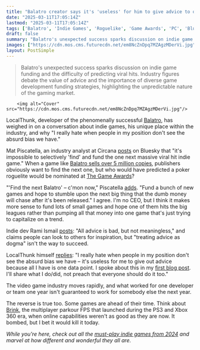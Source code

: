 ```yaml
---
title: "Balatro creator says it's 'useless' for him to give advice to other devs because 'I only have one data point' and it was a 5 million-sale success story"
date: "2025-03-11T17:05:14Z"
lastmod: "2025-03-11T17:05:14Z"
tags: ['Balatro', 'Indie Games', 'Roguelike', 'Game Awards', 'PC', 'Bluesky', 'Game Development', 'Industry Analysis']
draft: false
summary: "Balatro's unexpected success sparks discussion on indie game funding and the difficulty of predicting viral hits.  Industry figures debate the value of advice and the importance of diverse game development funding strategies, highlighting the unpredictable nature of the gaming market."
images: ["https://cdn.mos.cms.futurecdn.net/em8NcZnDpq7MZAgzMDerVi.jpg"]
layout: PostSimple
---
```

> Balatro's unexpected success sparks discussion on indie game funding and the difficulty of predicting viral hits.  Industry figures debate the value of advice and the importance of diverse game development funding strategies, highlighting the unpredictable nature of the gaming market.


        <img alt="Cover" src="https://cdn.mos.cms.futurecdn.net/em8NcZnDpq7MZAgzMDerVi.jpg"/>
        
LocalThunk, developer of the phenomenally successful [<u>Balatro</u>](https://www.gamesradar.com/games/roguelike/balatro-creator-started-properly-playing-the-game-myself-about-a-week-before-launch-and-had-a-pretty-emotional-moment-where-he-realized-its-actually-fun/), has weighed in on a conversation about indie games, his unique place within the industry, and why "I really hate when people in my position don't see the absurd bias we have."

Mat Piscatella, an industry analyst at Circana [<u>posts</u>](https://bsky.app/profile/matpiscatella.bsky.social/post/3lk4acvzptk2p) on Bluesky that "it's impossible to selectively 'find' and fund the one next massive viral hit indie game." When a game like [<u>Balatro sells over 5 million copies</u>](https://www.gamesradar.com/games/roguelike/balatro-creator-initially-considered-a-steam-release-in-part-to-help-get-a-game-developer-job-somewhere-and-after-5-million-sales-id-say-he-found-one/), publishers obviously want to find the next one, but who would have predicted a poker roguelite would be nominated at [<u>The Game Awards</u>](https://www.gamesradar.com/news/live/game-awards-2024-everything-announced/)?

"'Find the next Balatro' – c'mon now," Piscatella [<u>adds</u>](https://bsky.app/profile/matpiscatella.bsky.social/post/3lk4ai4fh7k2p). "Fund a bunch of new games and hope to stumble upon the next big thing that the dumb money will chase after it's been released." I agree. I'm no CEO, but I think it makes more sense to fund lots of small games and hope one of them hits the big leagues rather than pumping all that money into one game that's just trying to capitalize on a trend.

Indie dev Rami Ismail [<u>posts</u>](https://bsky.app/profile/ramiismail.com/post/3lk3ybmzq222o): "All advice is bad, but not meaningless," and claims people can look to others for inspiration, but "treating advice as dogma" isn't the way to succeed.

LocalThunk himself [<u>replies</u>](https://bsky.app/profile/localthunk.bsky.social/post/3lk4bkia4pc2m): "I really hate when people in my position don't see the absurd bias we have – it's useless for me to give out advice because all I have is one data point. I spoke about this in my [<u>first blog post</u>](https://localthunk.com/blog/localthoughts). I'll share what I do/did, not preach that everyone should do it too."

The video game industry moves rapidly, and what worked for one developer or team one year isn't guaranteed to work for somebody else the next year.

The reverse is true too. Some games are ahead of their time. Think about [<u>Brink</u>](https://www.gamesradar.com/brink-review/), the multiplayer parkour FPS that launched during the PS3 and Xbox 360 era, when online capabilities weren't as good as they are now. It bombed, but I bet it would kill it today.

*While you're here, check out all the *[<u><em>must-play indie games from 2024</em></u>](https://www.gamesradar.com/year-in-review-must-play-indies-of-2024/)* and marvel at how different and wonderful they all are.*
        